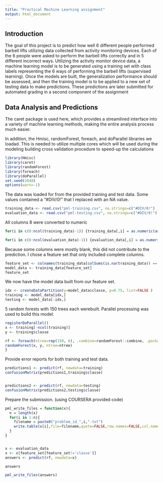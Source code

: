 ```yaml
---
title: "Practical Machine Learning assignment"
output: html_document
---
```



Introduction
------------

The goal of this project is to predict how well 6 different people performed barbell lifts utilizing data collected from activity monitoring devices. Each of the 6 people were asked to perform the barbell lifts correctly and in 5 different incorrect ways. Utilizing the activity monitor device data, a machine learning model is to be generated using a training set with class labels representing the 6 ways of performing the barbell lifts (supervised learning). Once the models are built, the generalization performance should be assessed, and then the training model is to be applied to a new set of testing data to make predictions. These predictions are later submitted for automated grading in a second component of the assignment

Data Analysis and Predictions
-----------------------------

The caret package is used here, which provides a streamlined interface into a variety of machine learning methods, making the entire analysis process much easier.

In addition, the Hmisc, randomForest, foreach, and doParallel libraries we loadad. This is needed to utilize multiple cores which will be used during the modeling building cross validation procedure to speed-up the calculations

```r
library(Hmisc)
library(caret)
library(randomForest)
library(foreach)
library(doParallel)
set.seed(2048)
options(warn=-1)
```

The data was loaded for from the provided training and test data. Some values contained a "#DIV/0!" that I replaced with an NA value.

```r
training_data <- read.csv("pml-training.csv", na.strings=c("#DIV/0!") )
evaluation_data <- read.csv("pml-testing.csv", na.strings=c("#DIV/0!") )
```

All columns 8 were converted to numeric

```r
for(i in c(8:ncol(training_data)-1)) {training_data[,i] = as.numeric(as.character(training_data[,i]))}

for(i in c(8:ncol(evaluation_data)-1)) {evaluation_data[,i] = as.numeric(as.character(evaluation_data[,i]))}

```

Because some columns were mostly blank, this did not contribute to the prediction. I chose a feature set that only included complete columns.

```r
feature_set <- colnames(training_data[colSums(is.na(training_data)) == 0])[-(1:7)]
model_data <- training_data[feature_set]
feature_set

```

We now have the model data built from our feature set.
```r
idx <- createDataPartition(y=model_data$classe, p=0.75, list=FALSE )
training <- model_data[idx,]
testing <- model_data[-idx,]

```

5 random forests with 150 trees each werebuilt. Parallel processing was used to build this model.

```r
registerDoParallel()
x <- training[-ncol(training)]
y <- training$classe

rf <- foreach(ntree=rep(150, 6), .combine=randomForest::combine, .packages='randomForest') %dopar% {
randomForest(x, y, ntree=ntree) 
}

```

Provide error reports for both training and test data.

```r
predictions1 <- predict(rf, newdata=training)
confusionMatrix(predictions1,training$classe)


predictions2 <- predict(rf, newdata=testing)
confusionMatrix(predictions2,testing$classe)

```



Prepare the submission. (using COURSERA provided code)
```r
pml_write_files = function(x){
  n = length(x)
  for(i in 1:n){
    filename = paste0("problem_id_",i,".txt")
    write.table(x[i],file=filename,quote=FALSE,row.names=FALSE,col.names=FALSE)
  }
}


x <- evaluation_data
x <- x[feature_set[feature_set!='classe']]
answers <- predict(rf, newdata=x)

answers

pml_write_files(answers)

```

